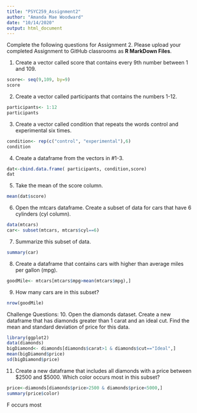 ```yaml
---
title: "PSYC259_Assignment2"
author: "Amanda Mae Woodward"
date: "10/14/2020"
output: html_document
---
```

Complete the following questions for Assignment 2. Please upload your completed Assignment to GitHub classrooms as **R MarkDown Files**.

1. Create a vector called score that contains every 9th number between 1 and 109. 
```r
score<- seq(9,109, by=9)
score
```

2. Create a vector called participants that contains the numbers 1-12.
```r
participants<- 1:12
participants
```

3. Create a vector called condition that repeats the words control and experimental six times. 
```r
condition<- rep(c("control", "experimental"),6)
condition
```

4. Create a dataframe from the vectors in #1-3.
```r
dat<-cbind.data.frame( participants, condition,score)
dat
```

5. Take the mean of the score column.
```r
mean(dat$score)
```

6. Open the mtcars dataframe. Create a subset of data for cars that have 6 cylinders (cyl column).
```r
data(mtcars)
car<- subset(mtcars, mtcars$cyl==6)
```

7. Summarize this subset of data. 
```r
summary(car)
```

8. Create a dataframe that contains cars with higher than average miles per gallon (mpg). 
```r
goodMile<- mtcars[mtcars$mpg>mean(mtcars$mpg),]
```

9. How many cars are in this subset? 
```r
nrow(goodMile)
```

Challenge Questions: 
10. Open the diamonds dataset. Create a new dataframe that has diamonds greater than 1 carat and an ideal cut. Find the mean and standard deviation of price for this data. 
```r
library(ggplot2)
data(diamonds)
bigDiamond<- diamonds[diamonds$carat>1 & diamonds$cut=="Ideal",]
mean(bigDiamond$price)
sd(bigDiamond$price)
```

11. Create a new dataframe that includes all diamonds with a price between $2500 and $5000. Which color occurs most in this subset? 
```r
price<-diamonds[diamonds$price>2500 & diamonds$price<5000,]
summary(price$color)
```
F occurs most

